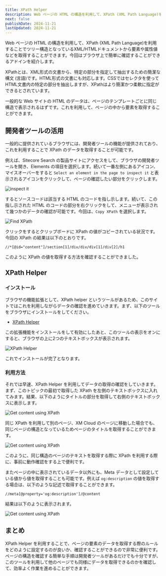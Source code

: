 ```yaml
---
title: XPath Helper
description: Web ページの HTML の構造を利用して、XPath (XML Path Language)を利用することでツリー構造となっているXML/HTMLドキュメントから要素や属性値などを取得することができます。今回はブラウザ上で簡単に確認することができるアドインを紹介します。
next: false
publishDate: 2024-11-21
lastUpdated: 2024-11-21
---
```


Web ページの HTML の構造を利用して、XPath (XML Path Language)を利用することでツリー構造となっているXML/HTMLドキュメントから要素や属性値などを取得することができます。今回はブラウザ上で簡単に確認することができるアドインを紹介します。

XPathとは、XML形式の文書から、特定の部分を指定して抽出するための簡潔な構文 (言語)です。HTML形式の文書にも対応します。CSSではセレクタを使ってHTML文書内の特定の部分を抽出しますが、XPathはより簡潔かつ柔軟に指定ができるとされています。

一般的な Web サイトの HTML のデータは、ページのテンプレートごとに同じ構造で表示されるはずです。これを利用して、ページの中から要素を取得することができます。

## 開発者ツールの活用

一般的に提供されているブラウザには、開発者ツールの機能が提供されており、これを利用することで XPath のデータを取得することが可能です。

例えば、Sitecore Search の製品サイトにアクセスをして、ブラウザの開発者ツールを開き、Elements の項目を選択します。続いて一番左側にあるアイコン、マイスオーバーをすると `Select an element in the page to inspect it` と表示されるアイコンをクリックして、ページの確認したい部分をクリックします。

![inspect it](../../../assets/tools/xpathhelper01.png)

するとソースコードは該当する HTML のコードを指し示します。続いて、この指し示された HTML のコードの部分を右クリックをして、メニューが表示されて幾つかのデータの確認が可能です。今回は、`Copy XPath` を選択します。

![Find XPath](../../../assets/tools/xpathhelper02.png)

クリックをするとクリップボードに XPath の値がコピーされている状況です。今回の XPath の結果は以下のとおりです。

```
//*[@id="content"]/section[1]/div/div/div[1]/div[2]/h1
```

このように XPath の値を取得する方法を確認することができました。

## XPath Helper

### インストール

ブラウザの機能拡張として、XPath helper というツールがあるため、このサイトではこれを利用しながらデータの確認を進めていきます。まず、以下のツールをブラウザにインストールをしてください。

- [XPath Helper](https://chrome.google.com/webstore/detail/xpath-helper/hgimnogjllphhhkhlmebbmlgjoejdpjl?hl=ja)

この拡張機能をインストールをして有効にしたあと、このツールの表示をオンにすると、ブラウザの上に2つのテキストボックスが表示されます。

![XPath Helper](../../../assets/tools/xpathhelper03.png)

これでインストールが完了となります。

### 利用方法

それでは早速、XPath Helper を利用してデータの取得の確認をしていきます。まず、このトピックの最初で取得した XPath を左側のテキストボックスに入れてみます。結果、以下のようにタイトルの部分を取得して右側のテキストボックスに表示します。

![Get content using XPath](../../../assets/tools/xpathhelper04.png)

同じ XPath を利用して別のページ、XM Cloud のページに移動した場合でも、同じページの構造となっているためページのタイトルを取得することができます。

![Get content using XPath](../../../assets/tools/xpathhelper05.png)

このように、同じ構造のページのテキストを取得する際に XPath を利用する際に、事前に動作確認をする上で便利です。

またページの中に表示されているデータ以外にも、Meta データとして設定している値から値を取得することも可能です。例えば `og:description` の値を取得する場合は、以下のような記述で取得することができます。

```
//meta[@property='og:description']/@content
```

結果は以下のように表示されます。

![Get content using XPath](../../../assets/tools/xpathhelper06.png)

## まとめ

XPath Helper を利用することで、ページの要素のデータを取得する際のルールをどのように設定するのが良いか、確認することができるので非常に便利です。ページの構造を確認する簡単な手順は開発者ツールがあるだけでも十分ですが、このツールを利用して他のページでも同様にデータを取得できるのかを確認して、効率よく作業を進めることができます。

